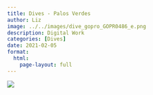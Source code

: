 ```yaml
---
title: Dives - Palos Verdes
author: Liz
image: ../../images/dive_gopro_GOPR0486_e.png
description: Digital Work
categories: [Dives]
date: 2021-02-05
format:
  html:
    page-layout: full
---
```


![](../../images/dive_gopro_GOPR0486_e.png)